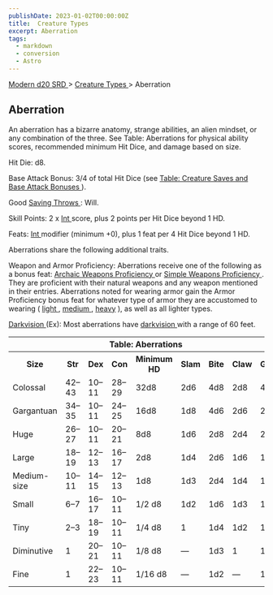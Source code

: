 ```yaml
---
publishDate: 2023-01-02T00:00:00Z
title:  Creature Types 
excerpt: Aberration
tags:
  - markdown
  - conversion
  - Astro
---
```


[ Modern d20 SRD ](/#modernD20) > [ Creature Types ](modern-d20-srd-creature-types-index) > Aberration

##  Aberration

An aberration has a bizarre anatomy, strange abilities, an alien mindset, or
any combination of the three. See Table: Aberrations for physical ability
scores, recommended minimum Hit Dice, and damage based on size.

Hit Die: d8.

Base Attack Bonus: 3/4 of total Hit Dice (see [ Table: Creature Saves and Base Attack Bonuses ](modern-d20-srd-creature-types-index) ).

Good [ Saving Throws ](modern-d20-srd-basics-saving-throws) : Will.

Skill Points: 2 x [ Int ](modern-d20-srd-basics-ability-scores) score, plus 2
points per Hit Dice beyond 1 HD.

Feats: [ Int ](modern-d20-srd-basics-ability-scores) modifier (minimum +0),
plus 1 feat per 4 Hit Dice beyond 1 HD.

Aberrations share the following additional traits.

Weapon and Armor Proficiency: Aberrations receive one of the following as a
bonus feat: [ Archaic Weapons Proficiency ](modern-d20-srd-feats-archaic-weapons-proficiency) or [ Simple Weapons Proficiency ](modern-d20-srd-feats-simple-weapons-proficiency) . They are proficient with their natural weapons
and any weapon mentioned in their entries. Aberrations noted for wearing armor
gain the Armor Proficiency bonus feat for whatever type of armor they are
accustomed to wearing ( [ light ](modern-d20-srd-feats-armor-proficiency-light) , [ medium ](modern-d20-srd-feats-armor-proficiency-medium) , [ heavy](modern-d20-srd-feats-armor-proficiency-heavy) ), as well as all lighter
types.

[ Darkvision ](modern-d20-srd-special-abilities-darkvision) (Ex): Most
aberrations have [ darkvision ](modern-d20-srd-special-abilities-darkvision)
with a range of 60 feet.


<table> <tr> <th colspan="9"> Table: Aberrations </th> </tr> <tr> <th> Size </th> <th> Str </th> <th> Dex </th> <th> Con </th> <th> Minimum HD </th> <th> Slam </th> <th> Bite </th> <th> Claw </th> <th> Gore </th> </tr> <tr> <td> Colossal </td> <td> 42–43 </td> <td> 10–11 </td> <td> 28–29 </td> <td> 32d8 </td> <td> 2d6 </td> <td> 4d8 </td> <td> 2d8 </td> <td> 4d6 </td> </tr> <tr class="shaded"> <td> Gargantuan </td> <td> 34–35 </td> <td> 10–11 </td> <td> 24–25 </td> <td> 16d8 </td> <td> 1d8 </td> <td> 4d6 </td> <td> 2d6 </td> <td> 2d8 </td> </tr> <tr> <td> Huge </td> <td> 26–27 </td> <td> 10–11 </td> <td> 20–21 </td> <td> 8d8 </td> <td> 1d6 </td> <td> 2d8 </td> <td> 2d4 </td> <td> 2d6 </td> </tr> <tr class="shaded"> <td> Large </td> <td> 18–19 </td> <td> 12–13 </td> <td> 16–17 </td> <td> 2d8 </td> <td> 1d4 </td> <td> 2d6 </td> <td> 1d6 </td> <td> 1d8 </td> </tr> <tr> <td> Medium-size </td> <td> 10–11 </td> <td> 14–15 </td> <td> 12–13 </td> <td> 1d8 </td> <td> 1d3 </td> <td> 2d4 </td> <td> 1d4 </td> <td> 1d6 </td> </tr> <tr class="shaded"> <td> Small </td> <td> 6–7 </td> <td> 16–17 </td> <td> 10–11 </td> <td> 1/2 d8 </td> <td> 1d2 </td> <td> 1d6 </td> <td> 1d3 </td> <td> 1d4 </td> </tr> <tr> <td> Tiny </td> <td> 2–3 </td> <td> 18–19 </td> <td> 10–11 </td> <td> 1/4 d8 </td> <td> 1 </td> <td> 1d4 </td> <td> 1d2 </td> <td> 1d3 </td> </tr> <tr class="shaded"> <td> Diminutive </td> <td> 1 </td> <td> 20–21 </td> <td> 10–11 </td> <td> 1/8 d8 </td> <td> — </td> <td> 1d3 </td> <td> 1 </td> <td> 1d2 </td> </tr> <tr> <td> Fine </td> <td> 1 </td> <td> 22–23 </td> <td> 10–11 </td> <td> 1/16 d8 </td> <td> — </td> <td> 1d2 </td> <td> — </td> <td> 1 </td> </tr> </table>




